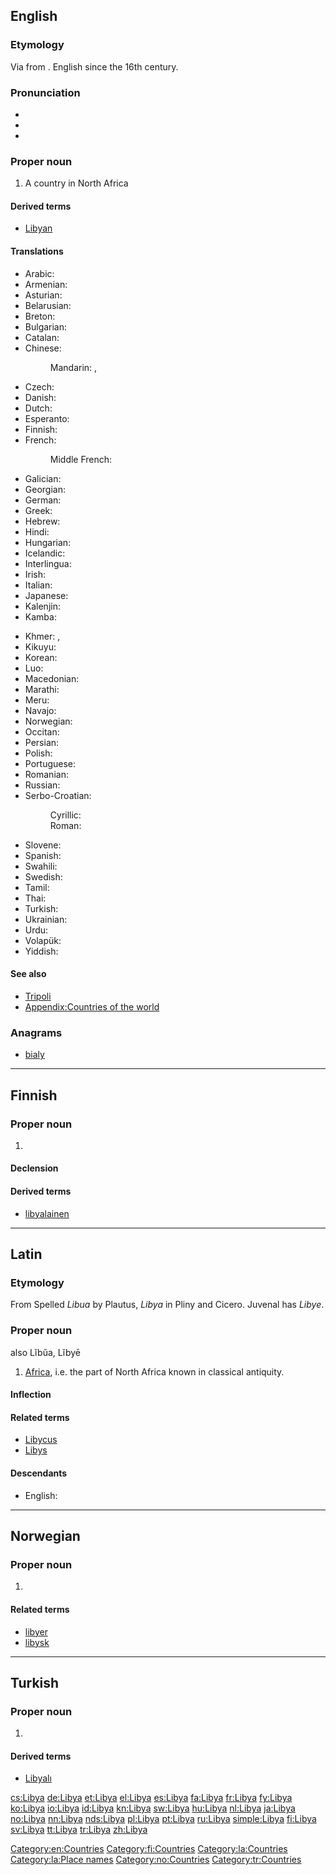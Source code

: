 ==English==
{{wikipedia}}

===Etymology===
Via {{etyl|la}} from {{etyl|grc|en}} {{term|Λιβύη|tr=Libuē|sc=polytonic|lang=grc}}. English since the 16th century.

===Pronunciation===
* {{IPA|/ˈlɪbiə/}}
* {{audio|En-us-Libya.ogg|Audio (US)}}
* {{rhymes|ɪbiə}}

===Proper noun===
{{en-proper noun}}

# A country in North Africa

====Derived terms====
* [[Libyan]]

====Translations====
{{trans-top|country in Northern Africa}}
* Arabic: {{t-|ar|ليبيا|f|tr=lībiya}}
* Armenian: {{t-|hy|Լիբիա|tr=Libia}}
* Asturian: {{t+|ast|Libia|f}}
* Belarusian: {{t-|be|Лівія|f|tr=Lívija|sc=Cyrl}}
* Breton: {{t-|br|Libia}}
* Bulgarian: {{t-|bg|Либия|f|tr=Líbija}}
* Catalan: {{t+|ca|Líbia|f}}
* Chinese:
*: Mandarin: {{t-|cmn|利比亞|sc=Hani}}, {{t-|cmn|利比亚|tr=Lìbǐyà|sc=Hani}}
* Czech: {{t+|cs|Libye|f}}
* Danish: {{t+|da|Libyen}}
* Dutch: {{t+|nl|Libië}}
* Esperanto: {{t-|eo|Libio}}
* Finnish: {{t+|fi|Libya}}
* French: {{t+|fr|Libye|f}}
*: Middle French: {{tø|frm|Lybie|f}}
* Galician: {{t+|gl|Libia|f}}
* Georgian: {{t-|ka|ლიბია|tr=libia|sc=Geor}}
* German: {{t+|de|Libyen|n}}
* Greek: {{t+|el|Λιβύη|f|tr=Livýi}}
* Hebrew: {{t-|he|לוב|m|alt=לוּב|tr=Lúv}}
* Hindi: {{t+|hi|लीबिया|m|tr=lībiyā|sc=Deva}}
* Hungarian: {{t+|hu|Líbia}}
* Icelandic: {{t-|is|Líbía|f}}
* Interlingua: {{t-|ia|Libya}}
* Irish: {{t-|ga|Libia|f|alt=an Libia}}
* Italian: {{t+|it|Libia|f}}
* Japanese: {{t+|ja|リビア|tr=Ribia}}
* Kalenjin: {{tø|kln|Libya}}
* Kamba: {{tø|kam|Libya}}
{{trans-mid}}
* Khmer: {{t-|km|ប្រទេសលីប៊ី|tr=prɑteih libii|sc=Khmr}}, {{t-|km|លីប៊ី|tr=libii|sc=Khmr}}
* Kikuyu: {{tø|ki|Libia}}
* Korean: {{t+|ko|리비아|tr=Ribia|sc=Hang}}
* Luo: {{tø|luo|Libya}}
* Macedonian: {{t+|mk|Либија|f|tr=Líbija}}
* Marathi: {{t-|mr|लिबिया|sc=Deva}}
* Meru: {{tø|mer|Libya}}
* Navajo: {{tø|nv|Łíbya}}
* Norwegian: {{t+|no|Libya}}
* Occitan: {{t+|oc|Libia|f}}
* Persian: {{t+|fa|لیبی|tr=Libi|sc=fa-Arab}}
* Polish: {{t+|pl|Libia}}
* Portuguese: {{t+|pt|Líbia|f}}
* Romanian: {{t-|ro|Libia|f}}
* Russian: {{t+|ru|Ливия|f|tr=Líviya}}
* Serbo-Croatian:
*: Cyrillic: {{t-|sh|Либија|f}}
*: Roman: {{t-|sh|Libija|f}}
* Slovene: {{t+|sl|Libija|alt=Líbija|f}}
* Spanish: {{t+|es|Libia}}
* Swahili: {{t+|sw|Libya}}
* Swedish: {{t+|sv|Libyen}}
* Tamil: {{t-|ta|லிபியா|tr=Lipiyā}}
* Thai: {{t+|th|ลิเบีย|tr=Libiya}}
* Turkish: {{t+|tr|Libya}}
* Ukrainian: {{t+|uk|Лівія|tr=Lívija}}
* Urdu: {{t-|ur|لیبیا|m|tr=lībiyā|sc=ur-Arab}}
* Volapük: {{t+|vo|Lübän}}
* Yiddish: {{t-|yi|ליביע|tr=Libye|sc=Hebr}}
{{trans-bottom}}

====See also====
* [[Tripoli]]
* [[Appendix:Countries of the world]]

===Anagrams===
* [[bialy#English|bialy]]

[[Category:en:Countries]]

----

==Finnish==
{{wikipedia|lang=fi}}

===Proper noun===
{{fi-proper noun}}

# {{l|en|Libya}}

====Declension====
{{fi-decl-kulkija|Liby|nopl=1}}

====Derived terms====
* [[libyalainen]]

[[Category:fi:Countries]]

----

==Latin==

===Etymology===
From {{etyl|grc|la}} {{term|Λιβύη|tr=Libyē|lang=grc|sc=polytonic}}
Spelled ''Libua'' by Plautus, ''Libya'' in Pliny and Cicero. Juvenal has ''Libye''.

{{wikipedia|lang=la}}
{{wikipedia|Ancient Libya}}

===Proper noun===
{{la-proper noun|Lĭbya|Libyae|Libyae|f|first}} also  Lĭbŭa, Lĭbyē

# [[Africa]], i.e. the part of North Africa known in classical antiquity.

====Inflection====
{{la-decl-1st-loc|Liby}}

====Related terms====
* [[Libycus]]
* [[Libys]]

====Descendants====
* English: {{l|en|Libya}}

[[Category:la:Countries]]
[[Category:la:Place names]]

----

==Norwegian==

===Proper noun===
{{no-proper noun}}

# {{l|en|Libya}}

====Related terms====
* [[libyer]]
* [[libysk]]

[[Category:no:Countries]]

----

==Turkish==

===Proper noun===
{{tr-proper noun}}

# {{l|en|Libya}}

====Derived terms====
* [[Libyalı]]

[[Category:tr:Countries]]

[[cs:Libya]]
[[de:Libya]]
[[et:Libya]]
[[el:Libya]]
[[es:Libya]]
[[fa:Libya]]
[[fr:Libya]]
[[fy:Libya]]
[[ko:Libya]]
[[io:Libya]]
[[id:Libya]]
[[kn:Libya]]
[[sw:Libya]]
[[hu:Libya]]
[[nl:Libya]]
[[ja:Libya]]
[[no:Libya]]
[[nn:Libya]]
[[nds:Libya]]
[[pl:Libya]]
[[pt:Libya]]
[[ru:Libya]]
[[simple:Libya]]
[[fi:Libya]]
[[sv:Libya]]
[[tt:Libya]]
[[tr:Libya]]
[[zh:Libya]]